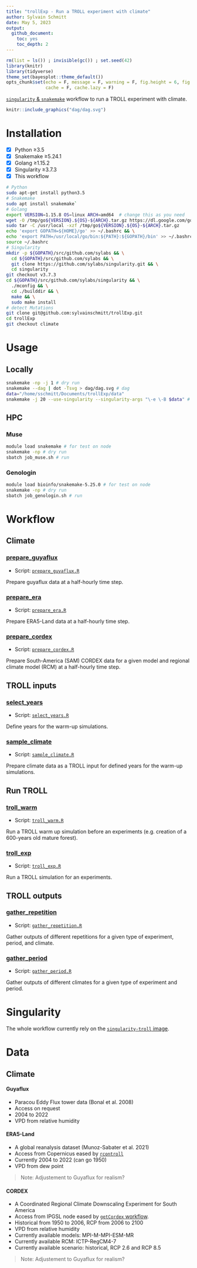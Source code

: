 ```yaml
---
title: "trollExp - Run a TROLL experiment with climate"
author: Sylvain Schmitt
date: May 5, 2023
output:
  github_document: 
    toc: yes
    toc_depth: 2
---
```


```r
rm(list = ls()) ; invisible(gc()) ; set.seed(42)
library(knitr)
library(tidyverse)
theme_set(bayesplot::theme_default())
opts_chunk$set(echo = F, message = F, warning = F, fig.height = 6, fig.width = 8,
               cache = F, cache.lazy = F)
```

[`singularity` & `snakemake`](https://github.com/sylvainschmitt/snakemake_singularity) workflow to run a TROLL experiment with climate.

```r
knitr::include_graphics("dag/dag.svg")
```

# Installation

- [x] Python ≥3.5
- [x] Snakemake ≥5.24.1
- [x] Golang ≥1.15.2
- [x] Singularity ≥3.7.3
- [x] This workflow

```bash
# Python
sudo apt-get install python3.5
# Snakemake
sudo apt install snakemake`
# Golang
export VERSION=1.15.8 OS=linux ARCH=amd64  # change this as you need
wget -O /tmp/go${VERSION}.${OS}-${ARCH}.tar.gz https://dl.google.com/go/go${VERSION}.${OS}-${ARCH}.tar.gz && \
sudo tar -C /usr/local -xzf /tmp/go${VERSION}.${OS}-${ARCH}.tar.gz
echo 'export GOPATH=${HOME}/go' >> ~/.bashrc && \
echo 'export PATH=/usr/local/go/bin:${PATH}:${GOPATH}/bin' >> ~/.bashrc && \
source ~/.bashrc
# Singularity
mkdir -p ${GOPATH}/src/github.com/sylabs && \
  cd ${GOPATH}/src/github.com/sylabs && \
  git clone https://github.com/sylabs/singularity.git && \
  cd singularity
git checkout v3.7.3
cd ${GOPATH}/src/github.com/sylabs/singularity && \
  ./mconfig && \
  cd ./builddir && \
  make && \
  sudo make install
# detect Mutations
git clone git@github.com:sylvainschmitt/trollExp.git
cd trollExp
git checkout climate
```

# Usage

## Locally

```bash
snakemake -np -j 1 # dry run
snakemake --dag | dot -Tsvg > dag/dag.svg # dag
data="/home/sschmitt/Documents/trollExp/data"
snakemake -j 20 --use-singularity --singularity-args "\-e \-B $data" # run
```

## HPC

### Muse

```bash
module load snakemake # for test on node
snakemake -np # dry run
sbatch job_muse.sh # run
```

### Genologin

```bash
module load bioinfo/snakemake-5.25.0 # for test on node
snakemake -np # dry run
sbatch job_genologin.sh # run
```


# Workflow

## Climate

### [prepare_guyaflux](https://github.com/sylvainschmitt/trollExp/blob/main/rules/prepare_guyaflux.smk)

* Script: [`prepare_guyaflux.R`](https://github.com/sylvainschmitt/trollExp/blob/main/scripts/prepare_guyaflux.R)

Prepare guyaflux data at a half-hourly time step.

### [prepare_era](https://github.com/sylvainschmitt/trollExp/blob/main/rules/prepare_era.smk)

* Script: [`prepare_era.R`](https://github.com/sylvainschmitt/trollExp/blob/main/scripts/prepare_era.R)

Prepare ERA5-Land data at a half-hourly time step.

### [prepare_cordex](https://github.com/sylvainschmitt/trollExp/blob/main/rules/prepare_cordex.smk)

* Script: [`prepare_cordex.R`](https://github.com/sylvainschmitt/trollExp/blob/main/scripts/prepare_cordex.R)

Prepare South-America (SAM) CORDEX data for a given model and regional climate model (RCM) at a half-hourly time step.

## TROLL inputs

### [select_years](https://github.com/sylvainschmitt/trollExp/blob/main/rules/select_years.smk)

* Script: [`select_years.R`](https://github.com/sylvainschmitt/trollExp/blob/main/scripts/select_years.R)

Define years for the warm-up simulations.

### [sample_climate](https://github.com/sylvainschmitt/trollExp/blob/main/rules/sample_climate.smk)

* Script: [`sample_climate.R`](https://github.com/sylvainschmitt/trollExp/blob/main/scripts/sample_climate.R)

Prepare climate data as a TROLL input for defined years for the warm-up simulations.

## Run TROLL

### [troll_warm](https://github.com/sylvainschmitt/trollExp/blob/main/rules/troll_warm.smk)

* Script: [`troll_warm.R`](https://github.com/sylvainschmitt/trollExp/blob/main/scripts/troll_warm.R)

Run a TROLL warm up simulation before an experiments (e.g. creation of a 600-years old mature forest).

### [troll_exp](https://github.com/sylvainschmitt/trollExp/blob/main/rules/troll_exp.smk)

* Script: [`troll_exp.R`](https://github.com/sylvainschmitt/trollExp/blob/main/scripts/troll_exp.R)

Run a TROLL simulation for an experiments.

## TROLL outputs

### [gather_repetition](https://github.com/sylvainschmitt/trollExp/blob/main/rules/gather_repetition.smk)

* Script: [`gather_repetition.R`](https://github.com/sylvainschmitt/trollExp/blob/main/scripts/gather_repetition.R)

Gather outputs of different repetitions for a given type of experiment, period, and climate.

### [gather_period](https://github.com/sylvainschmitt/trollExp/blob/main/rules/gather_period.smk)

* Script: [`gather_period.R`](https://github.com/sylvainschmitt/trollExp/blob/main/scripts/gather_period.R)

Gather outputs of different climates for a given type of experiment and period.

# Singularity

The whole workflow currently rely on the [`singularity-troll` image](https://github.com/sylvainschmitt/singularity-troll).

# Data

## Climate

#### **Guyaflux**

* Paracou Eddy Flux tower data (Bonal et al. 2008) 
* Access on request
* 2004 to 2022
* VPD from relative humidity

#### **ERA5-Land**

* A global reanalysis dataset (Munoz-Sabater et al. 2021) 
* Access from Copernicus eased by [`rcontroll`](https://sylvainschmitt.github.io/rcontroll/articles/climate.html)
* Currently 2004 to 2022 (can go 1950)
* VPD from dew point

> Note: Adjustement to Guyaflux for realism?

#### **CORDEX**

* A Coordinated Regional Climate Downscaling Experiment for South America 
* Access from IPGSL node eased by [`getCordex` workflow](https://github.com/sylvainschmitt/getCordex).
* Historical from 1950 to 2006, RCP from 2006 to 2100
* VPD from relative humidity
* Currently available models: MPI-M-MPI-ESM-MR
* Currently available RCM: ICTP-RegCM4-7
* Currently available scenario: historical, RCP 2.6 and RCP 8.5

> Note: Adjustement to Guyaflux for realism?
